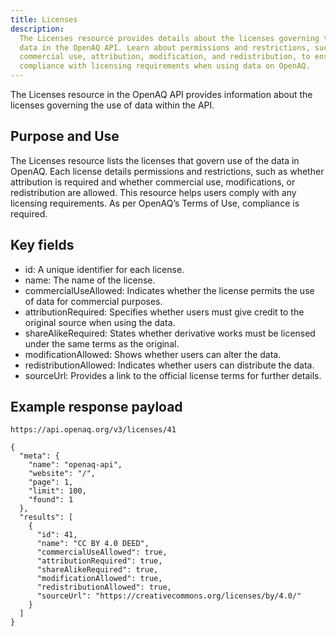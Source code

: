 ```yaml
---
title: Licenses
description:
  The Licenses resource provides details about the licenses governing the use of
  data in the OpenAQ API. Learn about permissions and restrictions, such as
  commercial use, attribution, modification, and redistribution, to ensure
  compliance with licensing requirements when using data on OpenAQ.
---
```


The Licenses resource in the OpenAQ API provides information about the licenses
governing the use of data within the API.

## Purpose and Use

The Licenses resource lists the licenses that govern use of the data in OpenAQ.
Each license details permissions and restrictions, such as whether attribution
is required and whether commercial use, modifications, or redistribution are
allowed. This resource helps users comply with any licensing requirements. As
per OpenAQ’s Terms of Use, compliance is required.

## Key fields

- id: A unique identifier for each license.
- name: The name of the license.
- commercialUseAllowed: Indicates whether the license permits the use of data
  for commercial purposes.
- attributionRequired: Specifies whether users must give credit to the original
  source when using the data.
- shareAlikeRequired: States whether derivative works must be licensed under the
  same terms as the original.
- modificationAllowed: Shows whether users can alter the data.
- redistributionAllowed: Indicates whether users can distribute the data.
- sourceUrl: Provides a link to the official license terms for further details.

## Example response payload

`https://api.openaq.org/v3/licenses/41`

```
{
  "meta": {
    "name": "openaq-api",
    "website": "/",
    "page": 1,
    "limit": 100,
    "found": 1
  },
  "results": [
    {
      "id": 41,
      "name": "CC BY 4.0 DEED",
      "commercialUseAllowed": true,
      "attributionRequired": true,
      "shareAlikeRequired": true,
      "modificationAllowed": true,
      "redistributionAllowed": true,
      "sourceUrl": "https://creativecommons.org/licenses/by/4.0/"
    }
  ]
}
```
